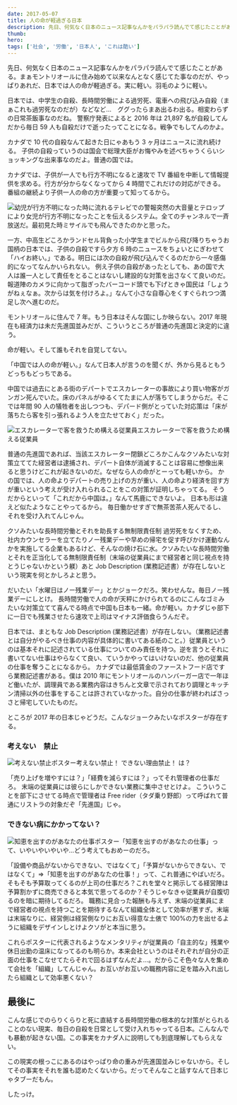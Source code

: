 ```yaml
---
date: 2017-05-07
title: 人の命が軽過ぎる日本
description: 先日、何気なく日本のニュース記事なんかをパラパラ読んでて感じたことがある。まぁモントリオールに住み始めて以来なんとなく感じてた事なのだが、やっぱりあれだ、日本では人の命が軽過ぎる。実に軽い。羽毛のように軽い。
thumb:
hero:
tags: ['社会', '労働', '日本人', 'これは酷い']
---
```


先日、何気なく日本のニュース記事なんかをパラパラ読んでて感じたことがある。まぁモントリオールに住み始めて以来なんとなく感じてた事なのだが、やっぱりあれだ、日本では人の命が軽過ぎる。実に軽い。羽毛のように軽い。

日本では、中学生の自殺、長時間労働による過労死、電車への飛び込み自殺（まぁこれも過労死なのだが）などなど…　ググったらまあ出るわ出る。相変わらずの日常茶飯事なのだね。
警察庁発表によると 2016 年は 21,897 名が自殺してんだから毎日 59 人も自殺だけで逝ったってことになる。戦争でもしてんのかよ。

カナダで 10 代の自殺なんて起きた日にゃあもう 3 ヶ月はニュースに流れ続ける。
子供の自殺っていうのは国会で総理大臣がお悔やみを述べちゃうくらいショッキングな出来事なのだよ。普通の国では。

カナダでは、子供が一人でも行方不明になると速攻で TV 番組を中断して情報提供を求める。行方が分からなくなってから 4 時間でこれだけの対応ができる。番組の継続より子供一人の命の方が重要って知ってるから。

![幼児が行方不明になった時に流れるテレビでの警報](../images/japan/japan01.jpg)突然の大音量とテロップにより女児が行方不明になったことを伝えるシステム。全てのチャンネルで一斉放送だ。最初見た時ミサイルでも飛んできたのかと思った。

一方、中高生どころかランドセル背負った小学生までビルから飛び降りちゃうお国柄の日本では、子供の自殺ですら夕方 6 時のニュースをちょいとにぎわせて「ハイお終い。」である。明日には次の自殺が飛び込んでくるのだから一々感傷的になってなんかいられない。
例え子供の自殺があったとしても、あの国で大人は誰一人として責任をとることはないし建設的な対策を出さなくて良いのだ。報道陣のカメラに向かって脂ぎったバーコード頭でも下げときゃ国民は「しょうがねぇなぁ。次からは気を付けろよ。」なんて小さな自尊心をくすぐられつつ満足し次へ進むのだ。

モントリオールに住んで 7 年。もう日本はそんな国にしか映らない。2017 年現在も経済力は未だ先進国並みだが、こういうところが普通の先進国と決定的に違う。

命が軽い。そして誰もそれを自覚してない。

「中国では人の命が軽い。」なんて日本人が言うのを聞くが、外から見るともうどっちもどっちである。

中国では過去にとある街のデパートでエスカレーターの事故により買い物客がガンガン死んでいた。床のパネルがゆるくてたまに人が落ちてしまうからだ。そこでは年間 90 人の犠牲者を出しつつも、デパード側がとっていた対応策は「床が落ちたら客を引っ張れるよう人を立たせておく」だった。

![エスカレーターで客を救うため構える従業員](../images/japan/japan02.jpg)エスカレーターで客を救うため構える従業員

普通の先進国であれば、当該エスカレーター閉鎖どころかこんなクソみたいな対策立ててた経営者は逮捕され、デパート自体が消滅することは容易に想像出来ると思うけどこれが起きないのだ。なぜなら人の命がとーっても軽いから。
かの国では、人の命よりデパートの売り上げの方が重い、人の命より経済を回す方が重いという考えが受け入れられることをこの対策が証明しちゃってる。
そうだからといって「これだから中国は。」なんて馬鹿にできないよ。
日本も形は違えど似たようなことやってるから。
毎日働かせすぎで無茶苦茶人死んでるし、それを受け入れてんじゃん。

クソみたいな長時間労働とそれを助長する無制限責任制
過労死をなくすため、社内カウンセラーを立てたりノー残業デーや早めの帰宅を促す呼びかけ運動なんかを実施してる企業もあるけど、そんなの焼け石に水。クソみたいな長時間労働とそれを正当化してる無制限責任制（末端の従業員にまで経営者と同じ視点を持とうじゃないかという躾）あと Job Description (業務記述書）が存在しないという現実を何とかしろよと思う。

だいたい「水曜日はノー残業デー」とかジョークだろ。笑わせんな。毎日ノー残業デーにしとけ。
長時間労働で人の命が天秤にかけられてるのにこんなゴミみたいな対策立てて喜んでる時点で中国も日本も一緒。命が軽い。カナダじゃ部下に一日でも残業させたら速攻で上司はマイナス評価食らうんだぞ。

日本では、まともな Job Description (業務記述書）が存在しない。（業務記述書とは自分がやるべき仕事の内容が具体的に書いてある紙のこと。）従業員というのは基本それに記述されている仕事についてのみ責任を持つ。逆を言うとそれに書いてない仕事はやらなくて良い、ていうかやってはいけないのだ、他の従業員の仕事を奪うことになるから。
カナダでは最低賃金のファーストフード店ですら業務記述書がある。僕は 2010 年にモントリオールのハンバーガー店で一年ほど働いたが、調理員である業務内容はきちんと文章で示されており調理とキッチン清掃以外の仕事をすることは許されていなかった。自分の仕事が終わればさっさと帰宅していたものだ。

ところが 2017 年の日本じゃどうだ。こんなジョークみたいなポスターが存在する。

### 考えない　禁止

![考えない禁止ポスター](../images/japan/japan03.jpg)考えない禁止！
できない理由禁止！ は？

「売り上げを増やすには？」「経費を減らすには？」ってそれ管理者の仕事だろ。
末端の従業員には彼らにしかできない業務に集中させとけよ。
こういうことを部下にさせてる時点で管理者は Free rider（タダ乗り野郎）って呼ばれて普通にリストラの対象だぞ「先進国」じゃ。

### できない病にかかってない？

![知恵を出すのがあなたの仕事ポスター](../images/japan/japan04.jpg)「知恵を出すのがあなたの仕事」って、いやいやいやいや…どう考えてもおめーのだろ。

「設備や商品がないからできない、ではなくて」「予算がないからできない、ではなくて」=>「知恵を出すのがあなたの仕事！」って、これ普通にやばいだろ。そもそも予算取ってくるのが上司の仕事だろ？これを堂々と掲示してる経営陣は予算割かずに商売できると本気で思ってるのか？そうじゃなきゃ従業員が自腹切るのを暗に期待してるだろ。
職務に見合った報酬も与えず、末端の従業員にまで経営者の視点を持つことを期待するなんて組織全体として効率が悪すぎ。末端は末端なりに、経営側は経営側なりにお互い得意な土俵で 100%の力を出せるように組織をデザインしとけよクソがと本当に思う。

これらポスターに代表されるようなメンタリティが従業員の「自主的な」残業や休日出勤の温床になってるのも明らか。本来会社というのはそれぞれが自分の正面の仕事をこなせてたらそれで回るはずなんだよ…。だからこそ色々な人を集めて会社を「組織」してんじゃん。お互いがお互いの職務内容に足を踏み入れ出したら組織として効率悪くない？

## 最後に

こんな感じでのらりくらりと死に直結する長時間労働の根本的な対策がとられることのない現実、毎日の自殺を日常として受け入れちゃってる日本。こんなんでも暴動が起きない国。この事実をカナダ人に説明しても到底理解してもらえない。

この現実の根っこにあるのはやっぱり命の重みが先進国並みじゃないから。そしてその事実をそれを誰も認めたくないから。だってそんなこと話すなんて日本じゃタブーだもん。

したっけ。
